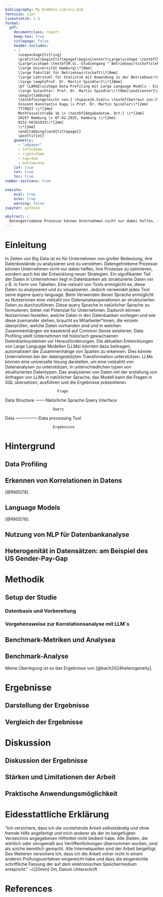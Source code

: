 ```yaml
---
bibliography: My EndNote Library.bib
fontsize: 11pt
linestretch: 1.5
format:
  pdf:
    documentclass: report
    keep-tex: true
    titlepage: false
    header-includes:
    - |
      \usepackage{titling}
      \pretitle{\begin{titlepage}\begin{center}\Large\scshape \textbf{Seminararbeit}\\*[2mm]
      \Large\scshape \textbf{M.Sc.-Studiengang "`Betriebswirtschaftslehre"'}\\*[5mm]
      \large Universität Hamburg\\*[0mm]
      \large Fakultät für Betriebswirtschaft\\*[0mm]
      \large Lehrstuhl für Statistik mit Anwendung in der Betriebswirtschaftslehre\\*[0mm]
      \large \emph{Prof. Dr. Martin Spindler}\\*[30mm]
      \bf \LARGE\scshape Data Profiling mit Large Language Models - Eine Studie am Beispiel des US Gender-Pay-Gap\\*[12mm]
      \large Gutachter: Prof. Dr. Martin Spindler\\*[0mm]\end{center}\vspace{2cm}
      \begin{tabbing}
      \textbf{eingereicht von:} \hspace{6.5cm}\= \textbf{betreut von:}\\*[2mm]
      Vincent-Konstantin Kapp \> Prof. Dr. Martin Spindler\\*[2mm]
      7778027 \\*[2mm]
      Methfesselstraße 16 \> \textbf{Abgabedatum, Ort:} \\*[2mm]
      20257 Hamburg \> 07.01.2025, Hamburg \\*[2mm]
      0152-56761933\\*[2mm]
      \\*[2mm]
      \end{tabbing}\end{titlepage}}
      \posttitle{}
    geometry: 
      - "a4paper"
      - left=35mm
      - right=35mm
      - top=4cm
      - bottom=4cm
    lof: true
    lot: true
    toc: true 
number-sections: true

execute:
    eval: true
    echo: true
    warning: false
jupyter: python3

abstract: |
  Datengetriebene Prozesse können Unternehmen nicht nur dabei helfen, ihre Prozesse zu optimieren, sondern auch bei der Entwicklung neuer Strategien. Um festzustellen, welche Daten in den Datenbanken vorliegen und wie diese zueinander stehen, braucht es Mitarbeiter*innen, die einzeln überprüfen, welche Daten vorhanden sind und in welchen Zusammenhängen sie basierend auf Common Sense existieren. Data Profiling stellt Unternehmen mit historisch gewachsenen Datenbanksystemen vor Herausforderungen für die datengestützte Transformation. Können die aktuellen Entwicklungen von Large Language Modellen (LLMs) dazu beitragen, automatisiert die Zusammenhänge von Spalten zu erkennen? Um diese Frage zu beantworten, widmet sich diese Seminararbeit, aufbauend auf der Arbeit von Trummer (2024), der Untersuchung, wie gut LLMs anhand einer Case Study die Korrelation von Daten erkennen können. Dazu wird ein LLM auf Basis von GPT-3 trainiert und mit einem Benchmark-Verfahren verglichen. Die Ergebnisse zeigen, dass LLMs eine hohe Genauigkeit bei der Korrelationserkennung aufweisen und damit Unternehmen bei der Datenanalyse unterstützen können.
---
```


# Einleitung
In Zeiten von Big Data ist es für Unternehmen von großer Bedeutung, ihre Datenbestände zu analysieren und zu verstehen. Datengetriebene Prozesse können Unternehmen nicht nur dabei helfen, ihre Prozesse zu optimieren, sondern auch bei der Entwicklung neuer Strategien. Ein signifikanter Teil der Daten in Unternehmen liegt in Datenbanken als strukturierte Daten vor z.B. in Form von Tabellen. Eine vielzahl von Tools ermöglicht es, diese Daten zu analysieren und zu visualisieren. Jedoch verwendet jedes Tool seine eigene query language. Beim Verwenden dieser Sprache ermöglicht es Nutzerinnen eine vielzahl von Datenanalseoperationen an strukturierten Daten zu durchzuführen. Diese query Sprache in natürlicher Sprache zu formulieren, bietet viel Potenzial für Unternehmen.
Dadurch können Nutzerinnen festellen, welche Daten in den Datenbanken vorliegen und wie diese zueinander stehen, braucht es Mitarbeiter*innen, die einzeln überprüfen, welche Daten vorhanden sind und in welchen Zusammenhängen sie basierend auf Common Sense existieren. Data Profiling stellt Unternehmen mit historisch gewachsenen Datenbanksystemen vor Herausforderungen. Die aktuellen Entwicklungen von Large Language Modellen (LLMs) könnten dazu beitragen, automatisiert die Zusammenhänge von Spalten zu erkennen. Dies könnte Unternehmen bei der datengestützten Transformation unterstützen. LLMs können eine universelle lösung darstellen, um eine vielzahhl von Datenanalysen zu unterstützen, in unterschiedlichen typen von strukturierten Datentypen. Das analysieren von Daten mit der erstellung von Anfragen von LLMs in natürlicher Sprache, das Modell kann die Fragen in SQL übersetzen, ausführen und die Ergebnisse präsentieren.

                            Frage
Data Structure -------Natürliche Sprache Query Interface

                          Query

Data   ----------------Data processing Tool


                          Ergebnisse

# Hintergrund

## Data Profiling

## Erkennen von Korrelationen in Datens
[@RN5578].

## Language Models
[@RN5576].

## Nutzung von NLP für Datenbankanalyse

## Heterogenität in Datensätzen: am Beispiel des US Gender-Pay-Gap

# Methodik 

## Setup der Studie

### Datenbasis und Vorbereitung

### Vorgehensweise zur Korrelationsanalyse mit LLM´s

## Benchmark-Metriken und Analysea

## Benchmark-Analyse

Meine Überlegung ist es das Ergebnisse von [@bach2024heterogeneity].

# Ergebnisse

## Darstellung der Ergebnisse

## Vergleich der Ergebnisse

# Diskussion

## Diskussion der Ergebnisse

## Stärken und Limitationen der Arbeit

## Praktische Anwendungsmöglichkeit

# Eidesstattliche Erklärung
\section*{Eidesstattliche Erklärung}
\addcontentsline{toc}{section}{Eidesstattliche Erklärung}

"Ich versichere, dass ich die vorstehende Arbeit selbstständig und
ohne fremde Hilfe angefertigt und mich anderer als der im beigefügten
Verzeichnis angegebenen Hilfmittel nicht bedient habe. Alle Stellen, die
wörtlich oder sinngemäß aus Veröffentlichungen übernommen wurden, sind als
solche kenntlich gemacht. Alle Internetquellen sind der Arbeit beigefügt.
Des Weiteren versichere ich, dass ich die Arbeit voher nicht in einem anderen
Prüfungsverfahren eingereicht habe und dass die eingereichte schriftliche Fassung
der auf dem elektronischen Speichermedium entspricht." ~\\[20mm]
Ort, Datum\hspace{4cm} Unterschrift


# References {-}

